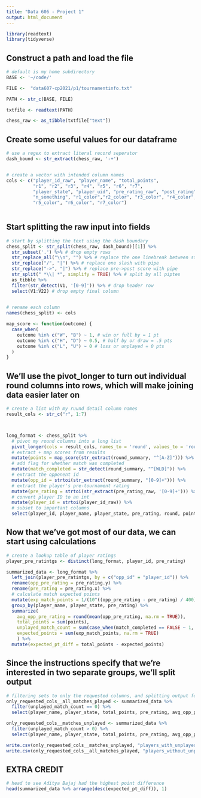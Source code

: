 ```yaml
---
title: "Data 606 - Project 1"
output: html_document
---
```

```r
library(readtext)
library(tidyverse)
```

## Construct a path and load the file

```r
# default is my home subdirectory
BASE <- '~/code/'

FILE <-  "data607-cp2021/p1/tournamentinfo.txt"

PATH <- str_c(BASE, FILE)

txtfile <- readtext(PATH)

chess_raw <- as_tibble(txtfile["text"])
```

## Create some useful values for our dataframe

```r
# use a regex to extract literal record seperator
dash_bound <- str_extract(chess_raw, '-+')


# create a vector with intended column names
cols <- c("player_id_raw", "player_name", "total_points", 
          "r1", "r2", "r3", "r4", "r5", "r6", "r7", 
          "player_state", "player_uid", "pre_rating_raw", "post_rating", 
          "n_something", "r1_color","r2_color", "r3_color", "r4_color", 
          "r5_color", "r6_color", "r7_color")
          
```

## Start splitting the raw input into fields

```r
# start by splitting the text using the dash boundary
chess_split <- str_split(chess_raw, dash_bound)[[1]] %>% 
  str_subset('.') %>% # drop empty rows
  str_replace_all("\\n", "") %>% # replace the one linebreak between stats
  str_replace("/", "|") %>% # replace one slash with pipe
  str_replace("->", "|") %>% # replace pre->post score with pipe
  str_split(" *\\| *", simplify = TRUE) %>% # split by all piptes
  as_tibble %>%
  filter(str_detect(V1, '[0-9]')) %>% # drop header row
  select(V1:V22) # drop empty final column
  

# rename each column
names(chess_split) <- cols

map_score <- function(outcome) {
  case_when(
    outcome %in% c("W", "B") ~ 1, # win or full by = 1 pt
    outcome %in% c("H", "D") ~ 0.5, # half by or draw = .5 pts
    outcome %in% c("L", "U") ~ 0 # loss or unplayed = 0 pts
  )
}
```

## We'll use the pivot_longer to turn out individual round columns into rows, which will make joining data easier later on

```r
# create a list with my ruund detail column names
result_cols <- str_c("r", 1:7)



long_format <- chess_split %>% 
  # pivot my round columns into a long list
  pivot_longer(cols = result_cols, names_to = 'round', values_to = 'round_summary') %>%
  # extract + map scores from results
  mutate(points = map_score(str_extract(round_summary, "^[A-Z]"))) %>%
  # add flag for whether match was completed
  mutate(match_completed = str_detect(round_summary, "^[WLD]")) %>%
  # extract the opponent id
  mutate(opp_id = strtoi(str_extract(round_summary, "[0-9]+"))) %>%
  # extract the player's pre-tournament rating
  mutate(pre_rating = strtoi(str_extract(pre_rating_raw, '[0-9]+'))) %>%
  # convert player ID to an int
  mutate(player_id = strtoi(player_id_raw)) %>%
  # subset to important columns
  select(player_id, player_name, player_state, pre_rating, round, points, opp_id, match_completed) 
```

## Now that we've got most of our data, we can start using calculations

```r
# create a lookup table of player ratings
player_pre_ratintgs <- distinct(long_format, player_id, pre_rating)

summarized_data <- long_format %>% 
  left_join(player_pre_ratintgs, by = c("opp_id" = "player_id")) %>% 
  rename(opp_pre_rating = pre_rating.y) %>%
  rename(pre_rating = pre_rating.x) %>%
  # calculate match expected points
  mutate(exp_match_points = 1/(10^((opp_pre_rating - pre_rating) / 400) + 1)) %>%
  group_by(player_name, player_state, pre_rating) %>%
  summarize(
    avg_opp_pre_rating = round(mean(opp_pre_rating, na.rm = TRUE)),
    total_points = sum(points),
    unplayed_match_count = sum(case_when(match_completed == FALSE ~ 1, match_completed == TRUE ~ 0)),
    expected_points = sum(exp_match_points, na.rm = TRUE)
    ) %>%
  mutate(expected_pt_diff = total_points - expected_points)

```

## Since the instructions specify that we're interested in two separate groups, we'll split output

```r
# filtering sets to only the requested columns, and splitting output for players who completed all scheduled matches
only_requested_cols__all_matches_played <- summarized_data %>% 
  filter(unplayed_match_count == 0) %>%
  select(player_name, player_state, total_points, pre_rating, avg_opp_pre_rating)

only_requested_cols__matches_unplayed <- summarized_data %>% 
  filter(unplayed_match_count > 0) %>%
  select(player_name, player_state, total_points, pre_rating, avg_opp_pre_rating)

write.csv(only_requested_cols__matches_unplayed, "players_with_unplayed_matches.csv")
write.csv(only_requested_cols__all_matches_played, "players_without_unplayed_matches.csv")
```

## EXTRA CREDIT

```r
# head to see Aditya Bajaj had the highest point difference
head(summarized_data %>% arrange(desc(expected_pt_diff)), 1)
```

